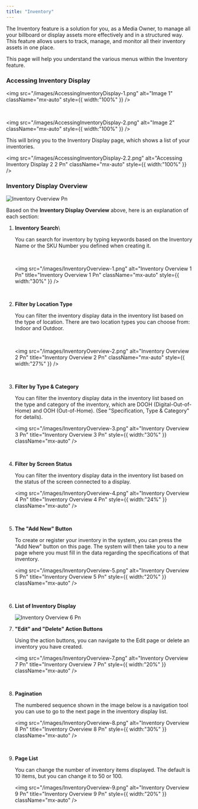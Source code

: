 ```yaml
---
title: "Inventory"
---
```


The Inventory feature is a solution for you, as a Media Owner, to manage all your billboard or display assets more effectively and in a structured way. This feature allows users to track, manage, and monitor all their inventory assets in one place.

This page will help you understand the various menus within the Inventory feature.

### Accessing Inventory Display

<img
  src="/images/AccessingInventoryDisplay-1.png"
  alt="Image 1"
  className="mx-auto"
  style={{ width:"100%" }}
/>

<p class="text-sm"> ‎ ‎ ‎ ‎ ‎ ‎ ‎ ‎ ‎ ‎ ‎ ‎ ‎ ‎ ‎ ‎ ‎ ‎ ‎ ‎ ‎ ‎ ‎</p>

<img
  src="/images/AccessingInventoryDisplay-2.png"
  alt="Image 2"
  className="mx-auto"
  style={{ width:"100%" }}
/>

<p class="text-sm">This will bring you to the Inventory Display page, which shows a list of your inventories. </p>

<img
  src="/images/AccessingInventoryDisplay-2.2.png"
  alt="Accessing Inventory Display 2 2 Pn"
  className="mx-auto"
  style={{ width:"100%" }}
/>

### Inventory Display Overview

![Inventory Overview Pn](/images/InventoryOverview.png)

Based on the **Inventory Display Overview** above, here is an explanation of each section:

1. **Inventory Search**\
   <p class="text-sm">You can search for inventory by typing keywords based on the Inventory Name or the SKU Number you defined when creating it.</p>

   ‎ ‎ ‎ ‎ ‎ ‎ ‎ ‎ ‎ ‎ ‎ ‎ ‎ ‎ ‎ ‎ ‎ ‎ ‎ ‎ ‎ ‎ ‎

   <img
     src="/images/InventoryOverview-1.png"
     alt="Inventory Overview 1 Pn"
     title="Inventory Overview 1 Pn"
     className="mx-auto"
     style={{ width:"30%" }}
   />

   ‎ ‎ ‎ ‎ ‎ ‎ ‎ ‎ ‎ ‎ ‎ ‎ ‎ ‎ ‎ ‎ ‎ ‎ ‎ ‎ ‎ ‎ ‎
2. **Filter by Location Type**

   <p class="text-sm">You can filter the inventory display data in the inventory list based on the type of location. There are two location types you can choose from: Indoor and Outdoor.</p>
   ‎ ‎ ‎ ‎ ‎ ‎ ‎ ‎ ‎ ‎ ‎ ‎ ‎ ‎ ‎ ‎ ‎ ‎ ‎ ‎ ‎ ‎ ‎

   <img
     src="/images/InventoryOverview-2.png"
     alt="Inventory Overview 2 Pn"
     title="Inventory Overview 2 Pn"
     className="mx-auto"
     style={{ width:"27%" }}
   />
   <p class="text-sm"> ‎ ‎ ‎ ‎ ‎ ‎ ‎ ‎ ‎ ‎ ‎ ‎ ‎ ‎ ‎ ‎ ‎ ‎ ‎ ‎ ‎ ‎ ‎</p>
   
3. **Filter by Type & Category**

   <p class="text-sm">You can filter the inventory display data in the inventory list based on the type and category of the inventory, which are DOOH (Digital-Out-of-Home) and OOH (Out-of-Home). (See "Specification, Type & Category" for details).</p>

   <img
     src="/images/InventoryOverview-3.png"
     alt="Inventory Overview 3 Pn"
     title="Inventory Overview 3 Pn"
     style={{ width:"30%" }}
     className="mx-auto"
   />
   <p class="text-sm"> ‎ ‎ ‎ ‎ ‎ ‎ ‎ ‎ ‎ ‎ ‎ ‎ ‎ ‎ ‎ ‎ ‎ ‎ ‎ ‎ ‎ ‎ ‎</p>

4. **Filter by Screen Status**

   <p class="text-sm">You can filter the inventory display data in the inventory list based on the status of the screen connected to a display.</p>

   <img
     src="/images/InventoryOverview-4.png"
     alt="Inventory Overview 4 Pn"
     title="Inventory Overview 4 Pn"
     style={{ width:"24%" }}
     className="mx-auto"
   />
   <p class="text-sm"> ‎ ‎ ‎ ‎ ‎ ‎ ‎ ‎ ‎ ‎ ‎ ‎ ‎ ‎ ‎ ‎ ‎ ‎ ‎ ‎ ‎ ‎ ‎</p>

5. **The "Add New" Button**

   <p class="text-sm">To create or register your inventory in the system, you can press the "Add New" button on this page. The system will then take you to a new page where you must fill in the data regarding the specifications of that inventory.</p>

   <img
     src="/images/InventoryOverview-5.png"
     alt="Inventory Overview 5 Pn"
     title="Inventory Overview 5 Pn"
     style={{ width:"20%" }}
     className="mx-auto"
   />
   <p class="text-sm"> ‎ ‎ ‎ ‎ ‎ ‎ ‎ ‎ ‎ ‎ ‎ ‎ ‎ ‎ ‎ ‎ ‎ ‎ ‎ ‎ ‎ ‎ ‎</p>

6. **List of Inventory Display**

   ![Inventory Overview 6 Pn](/images/InventoryOverview-6.png)
7. **"Edit" and "Delete" Action Buttons**

   <p class="text-sm">Using the action buttons, you can navigate to the Edit page or delete an inventory you have created.</p>

   <img
     src="/images/InventoryOverview-7.png"
     alt="Inventory Overview 7 Pn"
     title="Inventory Overview 7 Pn"
     style={{ width:"20%" }}
     className="mx-auto"
   />
   <p class="text-sm"> ‎ ‎ ‎ ‎ ‎ ‎ ‎ ‎ ‎ ‎ ‎ ‎ ‎ ‎ ‎ ‎ ‎ ‎ ‎ ‎ ‎ ‎ ‎</p>

8. **Pagination**

   <p class="text-sm">The numbered sequence shown in the image below is a navigation tool you can use to go to the next page in the inventory display list.</p>

   <img
     src="/images/InventoryOverview-8.png"
     alt="Inventory Overview 8 Pn"
     title="Inventory Overview 8 Pn"
     style={{ width:"30%" }}
     className="mx-auto"
   />
   <p class="text-sm"> ‎ ‎ ‎ ‎ ‎ ‎ ‎ ‎ ‎ ‎ ‎ ‎ ‎ ‎ ‎ ‎ ‎ ‎ ‎ ‎ ‎ ‎ ‎</p>

9. **Page List**

   <p class="text-sm">You can change the number of inventory items displayed. The default is 10 items, but you can change it to 50 or 100.</p>

   <img
     src="/images/InventoryOverview-9.png"
     alt="Inventory Overview 9 Pn"
     title="Inventory Overview 9 Pn"
     style={{ width:"20%" }}
     className="mx-auto"
   />